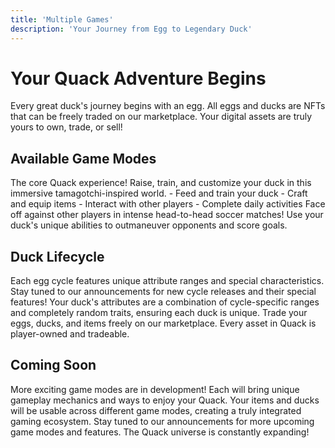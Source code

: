 ```yaml
---
title: 'Multiple Games'
description: 'Your Journey from Egg to Legendary Duck'
---
```


# Your Quack Adventure Begins

<Note>
  Every great duck's journey begins with an egg. All eggs and ducks are NFTs that can be freely traded on our marketplace. Your digital assets are truly yours to own, trade, or sell!
</Note>

## Available Game Modes

<CardGroup>
  <Card title="Global Game" icon="globe" href="/documentation/game-modes/global-game">
    The core Quack experience! Raise, train, and customize your duck in this immersive tamagotchi-inspired world.
    - Feed and train your duck
    - Craft and equip items
    - Interact with other players
    - Complete daily activities
  </Card>
  <Card title="Quack Ball" icon="futbol" href="/documentation/game-modes/quack-ball">
    Face off against other players in intense head-to-head soccer matches! Use your duck's unique abilities to outmaneuver opponents and score goals.
  </Card>
</CardGroup>

## Duck Lifecycle

<AccordionGroup>
  <Accordion icon="egg" title="Duck Cycles">
    Each egg cycle features unique attribute ranges and special characteristics. Stay tuned to our announcements for new cycle releases and their special features!
  </Accordion>
  <Accordion icon="dna" title="Random Attributes">
    Your duck's attributes are a combination of cycle-specific ranges and completely random traits, ensuring each duck is unique.
  </Accordion>
  <Accordion icon="shop" title="Marketplace">
    Trade your eggs, ducks, and items freely on our marketplace. Every asset in Quack is player-owned and tradeable.
  </Accordion>
</AccordionGroup>

## Coming Soon

<CardGroup>
  <Card title="New Game Modes" icon="sparkles">
    More exciting game modes are in development! Each will bring unique gameplay mechanics and ways to enjoy your Quack.
  </Card>
  <Card title="Cross-Game Items" icon="briefcase">
    Your items and ducks will be usable across different game modes, creating a truly integrated gaming ecosystem.
  </Card>
</CardGroup>

<Note>
  Stay tuned to our announcements for more upcoming game modes and features. The Quack universe is constantly expanding!
</Note>
